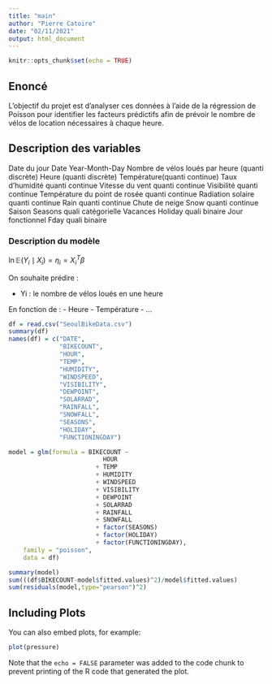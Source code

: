 ```yaml
---
title: "main"
author: "Pierre Catoire"
date: "02/11/2021"
output: html_document
---
```


```r
knitr::opts_chunk$set(echo = TRUE)

```

## Enoncé

L’objectif du projet est d’analyser ces données  à l’aide de la régression de Poisson pour identifier les facteurs prédictifs afin de prévoir le nombre de vélos de location nécessaires à chaque heure.

## Description des variables

Date du jour Date Year-Month-Day 
Nombre de vélos loués par heure (quanti discrète)
Heure (quanti discrète)
Température(quanti continue)
Taux d’humidité quanti continue
Vitesse du vent quanti continue
Visibilité quanti continue
Température du point de rosée quanti continue
Radiation solaire quanti continue
Rain quanti continue
Chute de neige Snow quanti continue
Saison Seasons quali catégorielle 
Vacances Holiday quali binaire
Jour fonctionnel Fday quali binaire

### Description du modèle

$\ln{\mathbb{E}(Y_{i}\mid X_{i})} = \eta_{i} = X_{i}^{T}\beta$

On souhaite prédire :

- Yi : le nombre de vélos loués en une heure

En fonction de :
- Heure
- Température
- ...

```r
df = read.csv("SeoulBikeData.csv")
summary(df)
names(df) = c("DATE",
              "BIKECOUNT",
              "HOUR",
              "TEMP",
              "HUMIDITY",
              "WINDSPEED",
              "VISIBILITY",
              "DEWPOINT",
              "SOLARRAD",
              "RAINFALL",
              "SNOWFALL",
              "SEASONS",
              "HOLIDAY",
              "FUNCTIONINGDAY")

model = glm(formula = BIKECOUNT ~
                          HOUR
                        + TEMP
                        + HUMIDITY
                        + WINDSPEED
                        + VISIBILITY
                        + DEWPOINT
                        + SOLARRAD
                        + RAINFALL
                        + SNOWFALL
                        + factor(SEASONS)
                        + factor(HOLIDAY)
                        + factor(FUNCTIONINGDAY),
    family = "poisson",
    data = df)

summary(model)
sum(((df$BIKECOUNT-model$fitted.values)^2)/model$fitted.values)
sum(residuals(model,type="pearson")^2)
```

## Including Plots

You can also embed plots, for example:

```r
plot(pressure)
```

Note that the `echo = FALSE` parameter was added to the code chunk to prevent printing of the R code that generated the plot.
